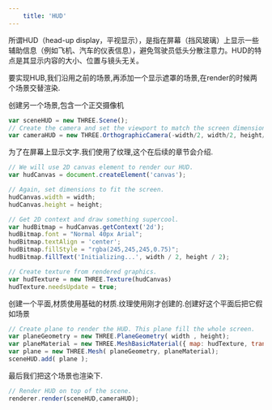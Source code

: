 ```yaml
---
    title: 'HUD'
---
```


所谓HUD（head-up display，平视显示），是指在屏幕（挡风玻璃）上显示一些辅助信息（例如飞机、汽车的仪表信息），避免驾驶员低头分散注意力。HUD的特点是其显示内容的大小、位置与镜头无关。


<Scene/>


要实现HUB,我们沿用之前的场景,再添加一个显示遮罩的场景,在render的时候两个场景交替渲染.


创建另一个场景,包含一个正交摄像机
```jsx title='chapter-02/09-hud.jsx'
var sceneHUD = new THREE.Scene();
// Create the camera and set the viewport to match the screen dimensions.
var cameraHUD = new THREE.OrthographicCamera(-width/2, width/2, height/2, -height/2, 0, 30 );
```

为了在屏幕上显示文字.我们使用了纹理,这个在后续的章节会介绍.
```jsx
// We will use 2D canvas element to render our HUD.  
var hudCanvas = document.createElement('canvas');

// Again, set dimensions to fit the screen.
hudCanvas.width = width;
hudCanvas.height = height;

// Get 2D context and draw something supercool.
var hudBitmap = hudCanvas.getContext('2d');
hudBitmap.font = "Normal 40px Arial";
hudBitmap.textAlign = 'center';
hudBitmap.fillStyle = "rgba(245,245,245,0.75)";
hudBitmap.fillText('Initializing...', width / 2, height / 2);

// Create texture from rendered graphics.
var hudTexture = new THREE.Texture(hudCanvas) 
hudTexture.needsUpdate = true;
```
创建一个平面,材质使用基础的材质.纹理使用刚才创建的.创建好这个平面后把它假如场景
```jsx
// Create plane to render the HUD. This plane fill the whole screen.
var planeGeometry = new THREE.PlaneGeometry( width , height);
var planeMaterial = new THREE.MeshBasicMaterial({ map: hudTexture, transparent:true, opacity: 0.7,side: THREE.DoubleSide});
var plane = new THREE.Mesh( planeGeometry, planeMaterial);
sceneHUD.add( plane );
```

最后我们把这个场景也渲染下.
```jsx
// Render HUD on top of the scene.
renderer.render(sceneHUD,cameraHUD);
```

